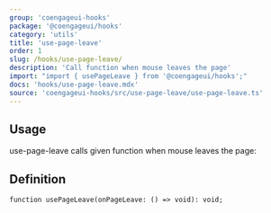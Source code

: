 ```yaml
---
group: 'coengageui-hooks'
package: '@coengageui/hooks'
category: 'utils'
title: 'use-page-leave'
order: 1
slug: /hooks/use-page-leave/
description: 'Call function when mouse leaves the page'
import: "import { usePageLeave } from '@coengageui/hooks';"
docs: 'hooks/use-page-leave.mdx'
source: 'coengageui-hooks/src/use-page-leave/use-page-leave.ts'
---
```



## Usage

use-page-leave calls given function when mouse leaves the page:

<Demo data={HooksDemos.usePageLeaveDemo} />

## Definition

```tsx
function usePageLeave(onPageLeave: () => void): void;
```
